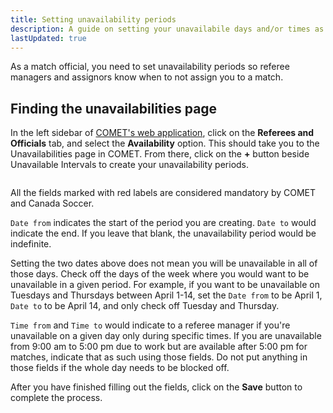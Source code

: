 ```yaml
---
title: Setting unavailability periods
description: A guide on setting your unavailabile days and/or times as a referee
lastUpdated: true
---
```



As a match official, you need to set unavailability periods so referee managers and assignors know when to not assign you to a match.

## Finding the unavailabilities page

In the left sidebar of [COMET's web application](https://comet.canadasoccer.com), click on the **Referees and Officials** tab, and select the **Availability** option. This should take you to the Unavailabilities page in COMET. From there, click on the **+** button beside Unavailable Intervals to create your unavailability periods.


<Image src={refUnavailability} alt='' />

All the fields marked with red labels are considered mandatory by COMET and Canada Soccer.

`Date from` indicates the start of the period you are creating. `Date to` would indicate the end. If you leave that blank, the unavailability period would be indefinite.

Setting the two dates above does not mean you will be unavailable in all of those days. Check off the days of the week where you would want to be unavailable in a given period. For example, if you want to be unavailable on Tuesdays and Thursdays between April 1-14, set the `Date from` to be April 1, `Date to` to be April 14, and only check off Tuesday and Thursday.

`Time from` and `Time to` would indicate to a referee manager if you're unavailable on a given day only during specific times. If you are unavailable from 9:00 am to 5:00 pm due to work but are available after 5:00 pm for matches, indicate that as such using those fields. Do not put anything in those fields if the whole day needs to be blocked off.

After you have finished filling out the fields, click on the **Save** button to complete the process.


<Image src={refUnavailabilityModal} alt='' />
